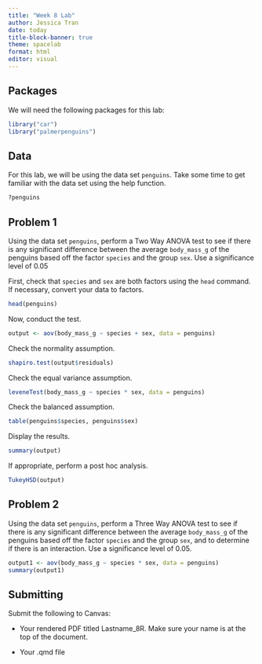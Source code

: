 ```yaml
---
title: "Week 8 Lab"
author: Jessica Tran
date: today 
title-block-banner: true
theme: spacelab
format: html
editor: visual
---
```


## Packages

We will need the following packages for this lab:

```r
library("car") 
library("palmerpenguins")
```

## Data

For this lab, we will be using the data set `penguins`. Take some time to get familiar with the data set using the help function.

```r
?penguins
```

## Problem 1

Using the data set `penguins`, perform a Two Way ANOVA test to see if there is any significant difference between the average `body_mass_g` of the penguins based off the factor `species` and the group `sex`. Use a significance level of 0.05

First, check that `species` and `sex` are both factors using the `head` command. If necessary, convert your data to factors.

```r
head(penguins)
```

Now, conduct the test.

```r
output <- aov(body_mass_g ~ species + sex, data = penguins)
```

Check the normality assumption.

```r
shapiro.test(output$residuals)
```

Check the equal variance assumption.

```r
leveneTest(body_mass_g ~ species * sex, data = penguins)
```

Check the balanced assumption.

```r
table(penguins$species, penguins$sex)
```

Display the results.

```r
summary(output)
```

If appropriate, perform a post hoc analysis.

```r
TukeyHSD(output)
```

## Problem 2

Using the data set `penguins`, perform a Three Way ANOVA test to see if there is any significant difference between the average `body_mass_g` of the penguins based off the factor `species` and the group `sex`, and to determine if there is an interaction. Use a significance level of 0.05.

```r
output1 <- aov(body_mass_g ~ species * sex, data = penguins)
summary(output1)
```

## Submitting

Submit the following to Canvas:

-   Your rendered PDF titled Lastname_8R. Make sure your name is at the top of the document.

-   Your .qmd file
